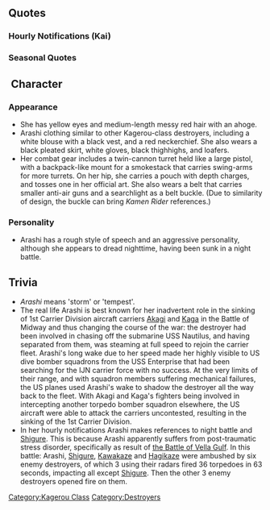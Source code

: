 {{ShipPageHeader}}

==Quotes==
{{ShipQuotes
|Introduction = や、陽炎型駆逐艦十六番艦嵐だ！司令、よろしくな！会えて嬉しいぜ！
|Introduction/En = Yo, I'm the 16th Kagerou-class Destroyer, Arashi! Commander, take care of me, 'kay! It's great 'ta meet 'ya!

|Introduction/Kai = よ、陽炎型駆逐艦十六番艦嵐だ！司令、さあ嵐を……巻き起こそうぜ！
|Introduction/Kai/En = Yo,  I'm the 16th Kagerou-class Destroyer, Arashi! Commander, now I shall raise a storm!

|Library = 陽炎型駆逐艦十六番艦、嵐だ。第四駆逐隊を編成して、四水戦で活躍したぜ。<br>ミッドウェーでは、南雲機動部隊の護りについたんだ。その後も最前線を縦横無尽に駆け抜けて……<br>最期の時は、暗い海での前線の輸送作戦。僚艦の萩風と一緒さ。<br>嵐、そして四駆の仲間たち……覚えていてくれよな。頼むぜ。
|Library/En = I'm the 16th ship in the Kagerou-class Destroyer line. I was part of the 4th Destroyer Squadron, and was an asset to the 4th Torpedo Squadron.<br>At Midway, I was assigned as an escort to the Nagumo Carrier Task Force. After that, I also did occasional stints at the frontline as needed......<br>Near the end of the war, I was involved in transportation missions in the frontline, amidst the dark sea. Together with my sister ship, Hagikaze.<br>Remember me... and my comrades of the 4th Destroyer Squadron. Please.
|Library/Note = Probably referring to [[wikipedia:Tokyo Express|Tokyo Express (Rat Transportation)]].

|Secretary 1 = 俺かい？よし、任せろ！
|Secretary 1/En = What do you want? All right, leave things to me!

|Secretary 2 = ん？司令どうした？寂しいのか？まさかな、うふふ
|Secretary 2/En = Hm? Commander, what's up? You lonely? Ya can't be, haha.

|Secretary 3 = はぎぃやめなって！くすぐったいから！おほっ！…お、おお…？って司令かよ！
|Secretary 3/En = Hagi, cut that out! I'm ticklish! Oho! ... Oh, oh...? If it isn't the commander!

|Idle = さあーなんか退屈してきたぞ…体が鈍ってきたぞ…司令は何しとんじゃ…おっ？なんか忙しいそうだな…すこし待ってやるか
|Idle/En = Man, how boring is this... my body'll get weak... Commander, just  what are ya doin'... Oh? Seems like you're pretty busy, huh. Well, guess I'll just have to wait for a while.

|Secretary Married = 何だよ司令？疲れてるのかい？ん、らしくねじゃん…いいよ、すこし休んだら？俺が膝枕貸してやんぜ。ほら、来なって。いいんだよ、偶には休んだって…な。
|Secretary Married/En = What's up, Commander? Are you tired or something? Hmm... doesn't seem like it... Well then, shall we rest a while? I'll lend you my lap to use as a pillow. Come on over. It's all right, to take a rest once in a while... you know.

|Wedding = んだよ司令？嵐を呼んだか？萩の間違えなんじゃねの？あっ…俺でいいの？そっ…そっか？何だよ改まって…照れるじゃんか？えっ…これを指に？あ…あはは…なんか柄じゃねえけど…でもサンキュウな、暖かいぜ！
|Wedding/En = What's up, Commander? You called for me? You sure you didn't mistake me for Hagi? Ah... are you really ok choosing me? R... really? What's with the formality...it's embarrassing.  Eh... to put this on my finger? Ah... Ahaha... It seems a bit a bit inappropriate... but thank you for treating me so warmly!

|Looking At Scores = お、情報を見るのかい？大事大事♪いい事さ。ほらよ。
|Looking At Scores/En = Oh, you wanted to see the intel? Important stuff! Here ya go.

|Joining A Fleet = 第四駆逐隊旗艦嵐、出るぜ！みんな、ついて来な！
|Joining A Fleet/En = The flagship of the 4th Destroyer Squadron, Arashi, is sortieing forth! Follow me, everyone!

|Joining A Fleet/Kai = 第四駆逐隊旗艦嵐、出るぜ！みんなガツンと行こうぜ！
|Joining A Fleet/Kai/En = The flagship of the 4th Destroyer Squadron, Arashi, is sortieing forth! Let's go bravely, everyone!

|Equipment 1 = いいねぇ、みなぎるなぁ。サンキュー！
|Equipment 1/En = Nice, I'm fired up! Thank you!

|Equipment 2 = ああ。ナメた潜水艦はぶっとばさねぇとな。爆雷は頼むぜ。
|Equipment 2/En = Ah. I have to wreck those submarines I underestimated earlier. Some depth charges, please.
|Equipment 2/Note = Referencing her pursuit of USS Nautilus

|Equipment 3 = やるな。いいぜ！
|Equipment 3/En = That'll do. Alright then!

|Supply = お！ありがたい。サンキューな。
|Supply/En = Oh! I'm grateful. Thank you.

|Docking Minor = ひとっ風呂浴びるぜ。いいだろ？
|Docking Minor/En = I'll go take a bath. All right?

|Docking Minor/Kai = 萩…？萩？呼んだか？気のせい…か？
|Docking Minor/Kai/En = Hagi...? Hagi? Did you call for me? Was that... my imagination?

|Docking Major = く～っ！傷にしみるね。風呂は心の洗濯だな。司令も入るかい？
|Docking Major/En = These wounds hurt. A bath is what I really wanted. Commander, wanna join me?

|Construction = あ、なんか新しいの…出来たってさ。
|Construction/En = Ah, something new...has been completed.

|Returning From Sortie = 作戦完了。艦隊戻ったぜ。
|Returning From Sortie/En = The operation is concluded. The fleet has returned.

|Starting A Sortie = 陽炎駆逐艦、嵐のお出ましだ！ああ…嵐巻き起こしてやるぜ、見てな！
|Starting A Sortie/En = It's time for the Kagerou-class Destroyer, Arashi, to make my appearance! Ahh...the storm is rising, just watch!

|Battle Start = 敵艦発見、合戦準備。撃ち方…始め！
|Battle Start/En = Enemy ships spotted, get ready for the battle. Begin... fire!

|Attack = さぁやってやるぜ！嵐巻き起こせ！
|Attack/En = Well the, it's time for me to do it! I'll raise a storm!

|Night Battle = さーて夜戦だ。慎重に大胆に…突入だ！
|Night Battle/En = Now, it's time for night battle. Cautiously yet boldly...storming in!

|Night Attack = 天下の第四駆逐隊、まかり通る！くらえ！
|Night Attack/En = The mighty 4th Destroyer Division, coming through! Eat this!

|MVP = へっへーん。巻き起こした嵐、しっかり目に焼き付けたか？うん、司令とみんなのおかげさ。
|MVP/En = Hehe~. Was the risen storm branded into your vision? Yeah, it's thanks to the Commander and everyone.

|Minor Damage 1 = ぐあぁっ！チッ、どこからだ！
|Minor Damage 1/En = Gahh! Where did that come from!

|Minor Damage 2 = なっ、なんだなんだ？　敵はどこだっ？
|Minor Damage 2/En = Wh, what is it, what is it?! Where's the enemy?!

|Major Damage = ちぃっ！なんだよ好き放題やりやがって…だがな…まだ沈まねぇよ！
|Major Damage/En = Tch! What's with you doing as you please... however... I haven't sunk yet!

|Sunk = 俺…沈むのか…。萩…また一緒だな…。時雨…あとは…頼んだぜ…
|Sunk/En = I'm... I'm sinking...? Hagi... until next time... Shigure... after this... I'll leave it to you...
}}

===Hourly Notifications (Kai)===
{{Template:Shiphourly
| 00JP =あー、司令、なんだ、その、今日は、この嵐が秘書艦を担当してやるぜ。おお、時報も任せておけ。今、ちょうど深夜零時だ、ああ。 
| 00EN = Aah, Commander, what's up, seems like Arashi'll be your secretary ship for today. Yeah, leave timekeeping to me. It just turned midnight now, yep.
| 00Note = 
| 01JP =マルヒトマルマルだぞ、司令。夜は…夜はちびっと緊張するな。ちびっと…なあ？ 
| 01EN = It's 0100, Commander. Night... the night can put you a bit on edge, huh. Just a little bit... right?
| 01Note = 
| 02JP =マルフタマルマルになったぞ、司令。なんだ、資料を読んでいるのか？暗いとこで本読むと、目が悪くなるぞ。この、探照灯で… 
| 02EN = It just turned 0200, Commander. What's up, you were going through the docs? Reading through 'em must be drag, your eyes'll go bad. Here, use this searchlight...
| 02Note = 
| 03JP =マルサンマルマルだ、司令。あー…夜は、なんか落ち着かねえな。 
| 03EN = It's 0300, Commander. Ah... now's a pretty good time to just chill out.
| 03Note = 
| 04JP =マルヨンマルマルだぞ。夜中は、なんかやだよな。あ、そうでもない？そうか…司令はすげーなあ、川内さんの仲間だなあ… 
| 04EN = It's 0400. There's somethin' about the dead of night that makes me feel weird... ah, ya don't think so? That so... Commander, you're pretty cool. You're one of Sendai's buddies, huh.
| 04Note = 
| 05JP =マルゴーマルマル！よーやく朝だあ、朝！やったー！朝だー！司令、朝だぞー！ 
| 05EN = 0500! Mornin's a'comin', mornin'! YEAH! It's MORNING! Commander, IT'S MORNING!
| 05Note = The complete opposite of Sendai
| 06JP =マルロクマルマルだ！艦隊、総員起こし！司令、次は飯だな！さあ早く朝飯をつくってくれ！…え？俺？…俺ぇ！？ 
| 06EN = It's 0600! Fleet, reveille! Commander, it's time for some food! Hurry up and get some breakfast ready! ...eh? Me? ME?!
| 06Note = 
| 07JP =マルナナ、マルマルだ。萩にやり方聞いて、今やってっけどさあ…食えるモンになっかなー…？あ、一応味噌汁と麦飯、あと干物な！ 
| 07EN = It's 0700... I was listenin' to how Hagi would do it, but what do we got to eat right now...? Ah, for the time being, we've got some Miso soup and rice, and for later, we've got dried fish!
| 07Note = 
| 08JP =マルハチマルマル。どうだった、俺の飯…あっ食えた？意外とうまい？そ、そうだろ、当然さ！第四駆逐隊舐めんなよ、へ、へへへへへ、へへっ！ 
| 08EN = 0800. My cooking... how was it? Surprisingly good? Is... is that so, yeah, of course! Don't underestimate 4th Destroyer Division, heh, heheheheheh, heheh!
| 08Note = 
| 09JP =マルキューマルマルだ。司令、よーし、第四駆逐隊、集合だ！いいかみんな、夜でも負けない特訓を開始する。まずこの… 
| 09EN = It's 0900, Commander. Alright, 4th Destroyer Division, round up! So we won't lose in night battle (?), we'll commence special training! First off...
| 09Note = 
| 10JP =ヒトマルマルマルだぞ司令。我が四駆も、めきめきと練度が上がっている。ああ、前線もいつでもオーケーだ。任せろ！ 
| 10EN = It's 1000, Commander. The 4th... (?) Yeah, we're always ready for the frontlines. Just leave it to us! 
| 10Note = 
| 11JP =ヒトヒトマルマルだ。…おお、水雷戦隊で出撃か。オーケー、旗艦は誰だ！？那珂さんか？まさか神通さん？…え、えぇ！？川内さん！？ 
| 11EN = It's 1100. ...Oh, seems like the torpedo squadron'll be on sortie. OK, who's the flagship?!  Naka-san? No way, Jintsuu-san? Eh... ehh?! SENDAI-SAN?! 
| 11Note = 
| 12JP =ヒトフータマルマール！なあ司令、昼はがっつりとしたカレーにしようぜ！今日間宮さんとこ、足柄さんはいってるってー！行こうぜ！ 
| 12EN = 1200! Hey Commander, it's lunch, so let's get a big helpin' of curry! Ashigara-san'll be at Mamiya's today. Let's go! 
| 12Note = 
| 13JP =ヒトサンマルマル。やー、いいねえ。カツカレーいいよお！あれはいいもんだ。これで勝つ！って気がするねー。はぁー……食った食った！ 
| 13EN = 1300... Yeeah, that was good... the katsu curry was real good! Now that was some good stuff. "So with that, victory!" ...is what I'm thinkin'. Hahaah... I'm stuffed, stuffed!
| 13Note = 
| 14JP =ヒトヨンマル…おお、のわっち！元気でやってっかー？おう、俺の方はばっちりさ。司令との相性だって…なあ司令？あれっ、いない！ 
| 14EN = 140-... ooh, Nowachi! How ya doin'? Ooh, I'm feelin' great. Commander 'n me make a great pair... ain't that right, Commander? Wait - That's ain't it!
| 14Note = 
| 15JP =ヒトゴーマルマルだぜ、司令。ああ、一航戦の最期の話か。…嫌なもんだぜ、負け戦ってのは。いつだって…嫌なもんさ。 
| 15EN = It's 1500, Commander. Ahh, talk about about the First Carrier Division's final moments? ...It was a horrible thing. Fighting a battle lost. No matter the time... it was just horrible. 
| 15Note = 
| 16JP =ヒトロクマルマ…あ、翔鶴さん！お疲れっす！はい、元気してますよ！また、一緒に出撃したいっすね！はい！楽しみにしてます！
| 16EN = 160-... ah, Shoukaku-san! Welcome back! Yes, I'm doing fine! It'd be great to go out on sortie with you! Yes! I'll be looking forward to it!
| 16Note = 
| 17JP =ヒトナナマルマルだぜ、司令。夕焼け綺麗だよな…あれ、夕焼けボケっとみてたら、なんか、泣けてきた。あ、あれ？ 
| 17EN = It's 1700, Commander. The sunset sure is beautiful, isn't it... What's this - it's as if I'm being taken aback by it, like I'm gonna be moved to tears. Ah-wh, what...?
| 17Note = 
| 18JP =ヒトハチーマルマルッ。司令、夕飯どうする？俺、また作ってみようか？このレシピ見てさ。えっと…ふう、か、でん、ぴ…ん、ふ？ふ、はて… 
| 18EN = 1800. Commander, how about some dinner? I'll be the one to put it together again? I've been looking at this recipe. Let's see... Fuu, ka, de, pi... hm, fu? Fu... well, now...
| 18Note = 
| 19JP =ヒトキュウマルマ…おお、陽炎ねえ！え、差し入れ？ふんふん。あっ、なんかいい匂いだ！いいのか？助かる！司令、食べ物、キター！ 
| 19EN = 190-... oh, Kagerou-nee! Eh, you've got some food for us? (sniff sniff) Ah! This smells amazing! Is this really okay? You've saved us! Commander, dinner has arrived!
| 19Note =  Sashiire: A type of "gifted" food given in appreciation of someone
| 20JP =フタマルマルマル。陽炎ねえの差し入れ、汁だな。くらむ、ちゃうだー…だって。…うん、うん…麦飯にも意外と合うよなー。…うまいぜ！飯が進むよ！ 
| 20EN = 2000. Kagerou-nee brought this soup, "cla-m chowder-" ...is it? (sip) Hm... mm... the rice works surprisingly well here! Delicious! Let's chow down!
| 20Note = 
| 21JP =フタヒトマルマル…なーんかこの時間、嫌な予感すんだよなあ…はっ、川内さん！えっ、はっ、はい！夜の出撃っすね、お供します… 
| 21EN = 2100... What's up with this time of day... I've got a bad premonition about it. Hah-, Sendai-san! Eh, ye-, yes! About the night sortie, I'll be sure to attend it...
| 21Note = 
| 22JP =フタフタマルマル。警戒を厳に…えっ、時雨何か言った？てっ敵！？回避！回避！体制を立て直して反撃だ！ちっくしょー！ 
| 22EN = 2200. Stay on full alert... eh, Shigure, did you just say something?! Th-the enemy?! Evade! Evade! Regroup for a counterattack! Damn it!!
| 22Note =She is remembering "The battle of Vella Gulf". 
| 23JP =フタサンマルマル。戻ったぜ、足はついてるぜ、一応な。な、なんだよ！泣かなくたっていいだろう司令。なんだよ、ったく… 
| 23EN = 2300. We've returned, I still have my own legs, just in case. Wh, what is it?! I wasn't crying, I'm fine, Commander! What's with you, jeez...
| 23Note = 
}}

=== Seasonal Quotes ===
{{Shipquoteseasonal
|Christmas2015 = メリークリスマス、司令！四駆の皆からプレゼントがあるんだぜ！いいか皆？せーのー！ワー！あ…怒ってる。
|Christmas2015_EN = Merry Christmas, commander. We, the Des4 have a present for you! Ready, girls? One, two... BOO! Ah... He's angry at us.
|Christmas2015_Clip = {{Audio|file = Arashi_Christmas_2015.ogg}}
|Christmas2015_Note =

|EndofYear2015 = 時雨、みんな何やってんの？大掃除？そかそか…え？俺もやんの？マジかよ…。
|EndofYear2015_EN = Shigure, what are you doing? Year-end cleaning? Huh, oh... I also have to do it? Are you kidding...
|EndofYear2015_Clip = {{Audio|file=Arashi_End_of_Year_2015.ogg}}
|EndofYear2015_Note = 

|NewYear2016 = 司令、新年あけおめだ！今年も俺や四駆のみんなをよろしく頼むぜ。さあ、パッと繰り出そうぜ！はぎ、のわっち、まい、行くぞ！
|NewYear2016_EN = Commander, Happy New Year. Me and the whole Des4 will be on your service this year as well. Now, let's raise some hell! Haggy, Nowacchi, Mai, Let's do this!
|NewYear2016_Clip = {{Audio|file = Arashi_New_Year_2016.ogg}}
|NewYear2016_Note = 

|Setsubun2016 = 鬼はぁー外っ、福はぁー内っ！今年の鬼役は誰だ～？え？あぁ、川内さん！投げにくいなぁ。ま、いいか。とりゃあぁ！
|Setsubun2016_EN = Demons are out, luck is in! So who's the demon for this year? Eh~? Uhh... it's Sendai! That's a hard thing to do... But, oh well. Rraagh!
|Setsubun2016_Clip = {{Audio|file=Arashi_Setsubun_2016.ogg}}
|Setsubun2016_Note = 

|Valentine2016 =し、司令さ。これ、あげるよ。…まぁ、大したものじゃないんで、あんま、気にすんな
|Valentine2016_EN = H-Hey, commander. Here, it's for you. W-well, it's not really a big deal, don't worry about it.
|Valentine2016_Clip = {{Audio|file=Arashi_Valentine_2016.ogg}}
|Valentine2016_Note = 

|Valentine2016_2 = 司令、さっきあげた包み…開けた？あ、まだ？そう…いや、別にいいんだ、別に…
|Valentine2016_2_EN = Commander, the packet from before... have you opened it? Ah... not yet, huh. I-I see. N-No, I don't mind, really.
|Valentine2016_2_Clip = {{Audio|file=Arashi Valentine 2016 Secretary 2.ogg}}
|Valentine2016_2_Note = ''Secretary 2''

|WhiteDay2016 = これ、何？えっ、チョコのお返し？マジで？か、「返して」って言われても返さないよ？
|WhiteDay2016_EN = What's... this? Eh? In return for my chocolate? For reals? I'm not going to give it back even if you asked, you know?
|WhiteDay2016_Clip = {{Audio|file=Arashi White Day 2016.ogg}}
|WhiteDay2016_Note =

|Spring2016 = やったぜ春だぁ！この季節、なんかいいよなぁ～。花見に行こう！四駆のみんなを誘ってさぁ！	
|Spring2016_EN = Awright, it's spring! This season is nice, isn't it? Let's go flower viewing, I'll invite everyone in the 4th squadron to come along!	
|Spring2016_Clip = {{Audio|file=Arashi_Spring_2016.ogg}}
|Spring2016_Note = 

|ThirdAnniversary2016 = 嵐を巻き起こして、俺たちついに三周年かよ。まじか…司令、みんな、サンキューな。
|ThirdAnniversary2016_EN = After a storm, we have finally reached the third anniversary. Can't believe it... Commander, everyone, thanks.
|ThirdAnniversary2016_Clip = {{Audio|file=Arashi_Third_Anniversary.ogg}}
|ThirdAnniversary2016_Note = 

|RainySeason2016 = ややや… また雨じゃんか。どうも雨が続くと体の調子がおかしくなるよ。司令は平気か？
|RainySeason2016_EN = Gosh... It's still raining. If it keeps on raining, I feel that my body will not feel so good. Are you doing fine, commander?
|RainySeason2016_Clip = {{Audio|file=Arashi Rainy Season 2016.ogg}}
|RainySeason2016_Note = 

|MidSummer2016 = 萩、なになに？　え、水着で、浜辺へ？　いいよ、俺はそういうのは…司令も、行くんだ？
|MidSummer2016_EN = Hagi, what's up? Eh, you're going to the beach in your swimsuits? No, I'm fine! I'm not really good with- ...Commander's going too?
|MidSummer2016_Clip = {{Audio|file=Arashi Mid-Summer 2016.ogg}}
}}
<!--==Character==

===Appearance===

===Personality=== -->

== Character ==
===Appearance===
* She has yellow eyes and medium-length messy red hair with an ahoge.
* Arashi clothing similar to other Kagerou-class destroyers, including a white blouse with a black vest, and a red neckerchief. She also wears a black pleated skirt, white gloves, black thighhighs, and loafers.
* Her combat gear includes a twin-cannon turret held like a large pistol, with a backpack-like mount for a smokestack that carries swing-arms for more turrets. On her hip, she carries a pouch with depth charges, and tosses one in her official art. She also wears a belt that carries smaller anti-air guns and a searchlight as a belt buckle. (Due to similarity of design, the buckle can bring <em>Kamen Rider</em> references.)
=== Personality ===
* Arashi has a rough style of speech and an aggressive personality, although she appears to dread nighttime, having been sunk in a night battle.
==Trivia==
*''Arashi'' means 'storm' or 'tempest'.
*The real life Arashi is best known for her inadvertent role in the sinking of 1st Carrier Division aircraft carriers [[Akagi]] and [[Kaga]] in the Battle of Midway and thus changing the course of the war: the destroyer had been involved in chasing off the submarine USS Nautilus, and having separated from them, was steaming at full speed to rejoin the carrier fleet. Arashi's long wake due to her speed made her highly visible to US dive bomber squadrons from the USS Enterprise that had been searching for the IJN carrier force with no success. At the very limits of their range, and with squadron members suffering mechanical failures, the US planes used Arashi's wake to shadow the destroyer all the way back to the fleet. With Akagi and Kaga's fighters being involved in intercepting another torpedo bomber squadron elsewhere, the US aircraft were able to attack the carriers uncontested, resulting in the sinking of the 1st Carrier Division.
*In her hourly notifications Arashi makes references to night battle and [[Shigure]]. This is because Arashi apparently suffers from post-traumatic stress disorder, specifically as result of [https://en.wikipedia.org/wiki/Battle_of_Vella_Gulf the Battle of Vella Gulf]. In this battle: Arashi, [[Shigure]], [[Kawakaze]] and [[Hagikaze]] were ambushed by six enemy destroyers, of which 3 using their radars fired 36 torpedoes in 63 seconds, impacting all except [[Shigure]]. Then the other 3 enemy destroyers opened fire on them.

{{ShipPageFooter}}
[[Category:Kagerou Class]]
[[Category:Destroyers]]